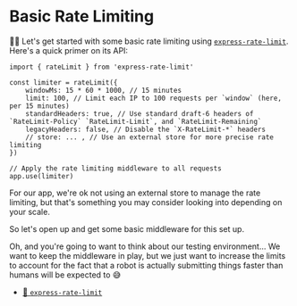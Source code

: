 # Basic Rate Limiting

<EpicVideo url="https://www.epicweb.dev/workshops/professional-web-forms/rate-limiting/optimizing-your-express-server-with-rate-limiting-middleware" />

👨‍💼 Let's get started with some basic rate limiting using
[`express-rate-limit`](https://npm.im/express-rate-limit). Here's a quick primer
on its API:

```tsx
import { rateLimit } from 'express-rate-limit'

const limiter = rateLimit({
	windowMs: 15 * 60 * 1000, // 15 minutes
	limit: 100, // Limit each IP to 100 requests per `window` (here, per 15 minutes)
	standardHeaders: true, // Use standard draft-6 headers of `RateLimit-Policy` `RateLimit-Limit`, and `RateLimit-Remaining`
	legacyHeaders: false, // Disable the `X-RateLimit-*` headers
	// store: ... , // Use an external store for more precise rate limiting
})

// Apply the rate limiting middleware to all requests
app.use(limiter)
```

For our app, we're ok not using an external store to manage the rate limiting,
but that's something you may consider looking into depending on your scale.

So let's open up <InlineFile file="server/index.ts" /> and get some basic
middleware for this set up.

Oh, and you're going to want to think about our testing environment... We want
to keep the middleware in play, but we just want to increase the limits to
account for the fact that a robot is actually submitting things faster than
humans will be expected to 😅

- [📜 `express-rate-limit`](https://www.npmjs.com/package/express-rate-limit)
